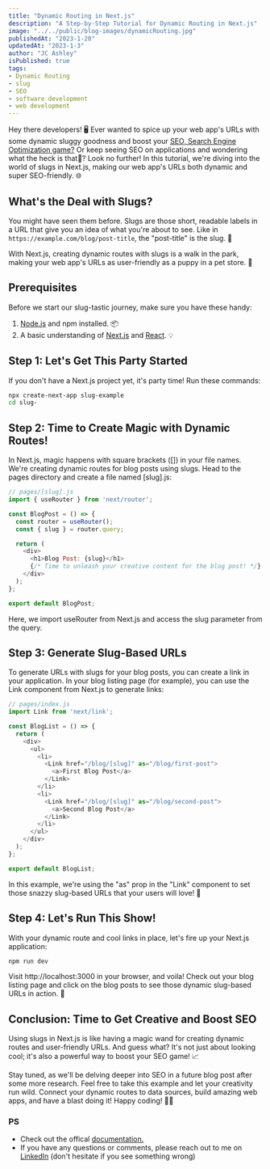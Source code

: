 ```yaml
---
title: "Dynamic Routing in Next.js"
description: "A Step-by-Step Tutorial for Dynamic Routing in Next.js"
image: "../../public/blog-images/dynamicRouting.jpg"
publishedAt: "2023-1-20"
updatedAt: "2023-1-3"
author: "JC Ashley"
isPublished: true
tags: 
- Dynamic Routing
- slug
- SEO
- software development
- web development
---
```



Hey there developers! 🖥️ Ever wanted to spice up your web app's URLs with some dynamic sluggy goodness and boost your [SEO, Search Engine Optimization game?](https://developers.google.com/search/docs/fundamentals/seo-starter-guide) Or keep seeing SEO on applications and wondering what the heck is that🤔? Look no further! In this tutorial, we're diving into the world of slugs in Next.js, making our web app's URLs both dynamic and super SEO-friendly. 🌐

## What's the Deal with Slugs?

You might have seen them before. Slugs are those short, readable labels in a URL that give you an idea of what you're about to see. Like in `https://example.com/blog/post-title`, the "post-title" is the slug. 🐌

With Next.js, creating dynamic routes with slugs is a walk in the park, making your web app's URLs as user-friendly as a puppy in a pet store. 🐶

## Prerequisites

Before we start our slug-tastic journey, make sure you have these handy:

1. [Node.js](https://nodejs.org/en) and npm installed. 📦
2. A basic understanding of [Next.js](https://nextjs.org/) and [React](https://react.dev/). 💡

## Step 1: Let's Get This Party Started

If you don't have a Next.js project yet, it's party time! Run these commands:

```bash
npx create-next-app slug-example
cd slug-
```

## Step 2: Time to Create Magic with Dynamic Routes!
In Next.js, magic happens with square brackets ([]) in your file names. We're creating dynamic routes for blog posts using slugs. Head to the pages directory and create a file named [slug].js:

```js
// pages/[slug].js
import { useRouter } from 'next/router';

const BlogPost = () => {
  const router = useRouter();
  const { slug } = router.query;

  return (
    <div>
      <h1>Blog Post: {slug}</h1>
      {/* Time to unleash your creative content for the blog post! */}
    </div>
  );
};

export default BlogPost;
```
Here, we import useRouter from Next.js and access the slug parameter from the query.

## Step 3: Generate Slug-Based URLs
To generate URLs with slugs for your blog posts, you can create a link in your application. In your blog listing page (for example), you can use the Link component from Next.js to generate links:

```js
// pages/index.js
import Link from 'next/link';

const BlogList = () => {
  return (
    <div>
      <ul>
        <li>
          <Link href="/blog/[slug]" as="/blog/first-post">
            <a>First Blog Post</a>
          </Link>
        </li>
        <li>
          <Link href="/blog/[slug]" as="/blog/second-post">
            <a>Second Blog Post</a>
          </Link>
        </li>
      </ul>
    </div>
  );
};

export default BlogList;
```

In this example, we're using the "as" prop in the "Link" component to set those snazzy slug-based URLs that your users will love! 🚗

## Step 4: Let's Run This Show!
With your dynamic route and cool links in place, let's fire up your Next.js application:

```bash
npm run dev
```

Visit http://localhost:3000 in your browser, and voila! Check out your blog listing page and click on the blog posts to see those dynamic slug-based URLs in action. 🌟

## Conclusion: Time to Get Creative and Boost SEO
Using slugs in Next.js is like having a magic wand for creating dynamic routes and user-friendly URLs. And guess what? It's not just about looking cool; it's also a powerful way to boost your SEO game! 📈 

Stay tuned, as we'll be delving deeper into SEO in a future blog post after some more research. Feel free to take this example and let your creativity run wild. Connect your dynamic routes to data sources, build amazing web apps, and have a blast doing it! Happy coding! 🎉🚀

### PS 
- Check out the offical [documentation.](https://nextjs.org/docs/app/building-your-application/routing/dynamic-routes)
- If you have any questions or comments, please reach out to me on [LinkedIn](https://www.linkedin.com/in/jeremy-ashley-webdev/) (don't hesitate if you see something wrong)